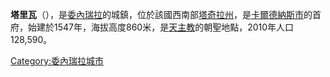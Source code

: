 {{Coord|7|49|0|N|72|13|0|W|display=title}}

'''塔里瓦'''（{{lang-es|Táriba}}），是[[委內瑞拉|委內瑞拉]]的城鎮，位於該國西南部[[塔奇拉州|塔奇拉州]]，是[[卡爾德納斯市_(塔奇拉州)|卡爾德納斯市]]的首府，始建於1547年，海拔高度860米，是[[天主教|天主教]]的朝聖地點，2010年人口128,590。

{{Venezuela-geo-stub}}
[[Category:委內瑞拉城市|Category:委內瑞拉城市]]